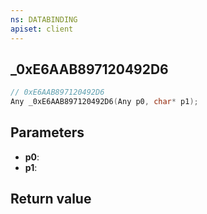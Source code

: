 ```yaml
---
ns: DATABINDING
apiset: client
---
```

## _0xE6AAB897120492D6

```c
// 0xE6AAB897120492D6
Any _0xE6AAB897120492D6(Any p0, char* p1);
```


## Parameters
* **p0**:
* **p1**:

## Return value